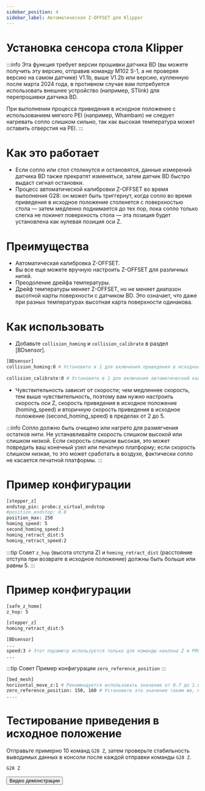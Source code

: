 ```yaml
---
sidebar_position: 4
sidebar_label: Автоматическая Z-OFFSET для Klipper
---
```


# Установка сенсора стола Klipper

:::info
Эта функция требует версии прошивки датчика BD (вы можете получить эту версию, отправив команду M102 S-1, а не проверяя версию на самом датчике) V1.1b, выше V1.2b или версию, купленную после марта 2024 года, в противном случае вам потребуется использовать внешнее устройство (например, STlink) для перепрошивки датчика BD.

При выполнении процесса приведения в исходное положение с использованием мягкого PEI (например, Whambam) не следует нагревать сопло слишком сильно, так как высокая температура может оставить отверстия на PEI.
:::

# Как это работает
* Если сопло или стол столкнутся и остановятся, данные измерений датчика BD также прекратят изменяться, затем датчик BD быстро выдаст сигнал остановки.
* Процесс автоматической калибровки Z-OFFSET во время выполнения G28: он может быть триггернут, когда сопло во время приведения в исходное положение столкнется с поверхностью стола — затем медленно поднимается до тех пор, пока сопло только слегка не покинет поверхность стола — эта позиция будет установлена как нулевая позиция оси Z.

# Преимущества
* Автоматическая калибровка Z-OFFSET.
* Вы все еще можете вручную настроить Z-OFFSET для различных нитей.
* Преодоление дрейфа температуры.
* Дрейф температуры меняет Z-OFFSET, но не меняет диапазон высотной карты поверхности с датчиком BD. Это означает, что даже при разных температурах высотная карта поверхности одинакова.

# Как использовать

* Добавьте `collision_homing` и `collision_calibrate` в раздел [BDsensor].
``` bash
[BDsensor] 
collision_homing:0 # Установите в 1 для включения приведения в исходное положение с использованием обнаружения столкновения соплом. Отключите, установив значение 0. Включение с использованием обнаружения столкновения соплом. Отключение с помощью значения 0.
                   
collision_calibrate:0 # Установите в 1 для включения автоматической калибровки датчика BD с использованием обнаружения столкновения соплом. Отключите, установив значение 0. Это означает, что нам не нужно вручную перемещать сопло по поверхности стола и проводить тест бумагой перед отправкой команды калибровки M102 S-6.
```

* Чувствительность зависит от скорости; чем медленнее скорость, тем выше чувствительность, поэтому вам нужно настроить скорость оси Z, скорость приведения в исходное положение (homing_speed) и вторичную скорость приведения в исходное положение (second_homing_speed) в пределах от 2 до 5.

:::info
Сопло должно быть очищено или нагрето для размягчения остатков нити.
Не устанавливайте скорость слишком высокой или слишком низкой. Если скорость слишком высокая, это может повредить ваш конечный узел или печатную платформу; если скорость слишком низкая, то это может сработать в воздухе, фактически сопло не касается печатной платформы.
:::

# Пример конфигурации
``` bash
[stepper_z]
endstop_pin: probe:z_virtual_endstop
#position_endstop: 0.0
position_max: 250
homing_speed: 5
second_homing_speed:3
homing_retract_dist:5
homing_retract_speed:2
```

:::tip Совет
`z_hop` (высота отступа Z) и `homing_retract_dist` (расстояние отступа при возврате в исходное положение) должны быть больше или равны 5.
:::
# Пример конфигурации

```bash
[safe_z_home]
z_hop: 5 

[stepper_z]
homing_retract_dist:5
```
```bash
[BDsensor] 
...
speed:3 # Этот параметр используется только для команды наклона Z и PROBE_ACCURACY. # Этот параметр используется только для команды наклона Z и команды точности зондирования.
...

```
:::tip Совет
Пример конфигурации `zero_reference_position`
:::

``` bash
[bed_mesh]
horizontal_move_z:1 # Рекомендуется использовать значение от 0.7 до 1.0 мм.
zero_reference_position: 150, 160 # Установите это значение таким же, как home_xy_position в секции safe_z_home.
....
```

# Тестирование приведения в исходное положение
Отправьте примерно 10 команд `G28 Z`, затем проверьте стабильность выводимых данных в консоли после каждой отправки команды `G28 Z`.
``` bash
G28 Z
```
<Button variant="contained" disableElevation href="https://www.youtube.com/watch?v=RuPoXbrSPDc">Видео демонстрации</Button>
